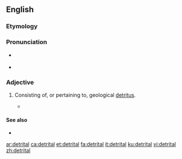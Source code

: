 ==English==

===Etymology===
{{suffix|detritus|al|lang=en}}

===Pronunciation===
* {{a|US}} {{IPA|/diˈtɹaɪtəl/|lang=en}}
* {{rhymes|aɪtəl|lang=en}}

===Adjective===
{{en-adj}}

# {{lb|en|geology}} Consisting of, or pertaining to, geological [[detritus]].
#* {{quote-book|1964|N.D. Bespalov|Soils of Outer Mongolia|page=172|url=http://books.google.com/books?id=0aA6AAAAMAAJ|isbn=|passage=The light-chestnut soils are much more '''detrital''' than the chestnut varieties — not only at the surface but throughout the soil strata, except on sandy tracts.}}

====See also====
* {{pedialite|Detritus (geology)}}

[[ar:detrital]]
[[ca:detrital]]
[[et:detrital]]
[[fa:detrital]]
[[it:detrital]]
[[ku:detrital]]
[[vi:detrital]]
[[zh:detrital]]